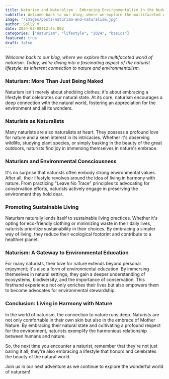 ```yaml
---
title: Naturism and Naturalism - Embracing Environmentalism in the Nude
subtitle: Welcome back to our blog, where we explore the multifaceted world of naturism. Today, we're diving into a fascinating aspect of the naturist lifestyle - its inherent connection to nature and environmentalism.
image: "/images/posts/naturism-and-naturalism.jpg"
author: Solly M
date: 2024-02-08T12:45:00Z
categories: ["naturism", "lifestyle", "2024", "basics"]
featured: true
draft: false
---
```

_Welcome back to our blog, where we explore the multifaceted world of naturism. Today, we're diving into a fascinating aspect of the naturist lifestyle: its inherent connection to nature and environmentalism._

### Naturism: More Than Just Being Naked

Naturism isn't merely about shedding clothes; it's about embracing a lifestyle that celebrates our natural state. At its core, naturism encourages a deep connection with the natural world, fostering an appreciation for the environment and all its wonders.

### Naturists as Naturalists

Many naturists are also naturalists at heart. They possess a profound love for nature and a keen interest in its intricacies. Whether it's observing wildlife, studying plant species, or simply basking in the beauty of the great outdoors, naturists find joy in immersing themselves in nature's embrace.

### Naturism and Environmental Consciousness

It's no surprise that naturists often embody strong environmental values. After all, their lifestyle revolves around the idea of living in harmony with nature. From practicing "Leave No Trace" principles to advocating for conservation efforts, naturists actively engage in preserving the environment they hold dear.

### Promoting Sustainable Living

Naturism naturally lends itself to sustainable living practices. Whether it's opting for eco-friendly clothing or minimizing waste in their daily lives, naturists prioritize sustainability in their choices. By embracing a simpler way of living, they reduce their ecological footprint and contribute to a healthier planet.

### Naturism: A Gateway to Environmental Education

For many naturists, their love for nature extends beyond personal enjoyment; it's also a form of environmental education. By immersing themselves in natural settings, they gain a deeper understanding of ecosystems, biodiversity, and the importance of conservation. This firsthand experience not only enriches their lives but also empowers them to become advocates for environmental stewardship.

### Conclusion: Living in Harmony with Nature

In the world of naturism, the connection to nature runs deep. Naturists are not only comfortable in their own skin but also in the embrace of Mother Nature. By embracing their natural state and cultivating a profound respect for the environment, naturists exemplify the harmonious relationship between humans and nature.

So, the next time you encounter a naturist, remember that they're not just baring it all; they're also embracing a lifestyle that honors and celebrates the beauty of the natural world.

Join us in our next adventure as we continue to explore the wonderful world of naturism!